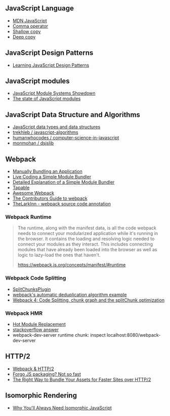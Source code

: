 ## JavaScript Language

- [MDN JavaScript](https://developer.mozilla.org/en-US/docs/Web/JavaScript)
- [Comma operator](https://developer.mozilla.org/en-US/docs/Web/JavaScript/Reference/Operators/Comma_Operator)
- [Shallow copy](https://developer.mozilla.org/en-US/docs/Glossary/Shallow_copy)
- [Deep copy](https://developer.mozilla.org/en-US/docs/Glossary/Deep_copy)

## JavaScript Design Patterns

- [Learning JavaScript Design Patterns](https://www.patterns.dev/posts/classic-design-patterns/)

## JavaScript modules

- [JavaScript Module Systems Showdown](https://auth0.com/blog/javascript-module-systems-showdown/)
- [The state of JavaScript modules](https://medium.com/webpack/the-state-of-javascript-modules-4636d1774358)

## JavaScript Data Structure and Algorithms

- [JavaScript data types and data structures](https://developer.mozilla.org/en-US/docs/Web/JavaScript/Data_structures)
- [trekhleb / javascript-algorithms](https://github.com/trekhleb/javascript-algorithms)
- [humanwhocodes / computer-science-in-javascript](https://github.com/humanwhocodes/computer-science-in-javascript)
- [monmohan / dsjslib](https://github.com/monmohan/dsjslib)

## Webpack

- [Manually Bundling an Application](https://www.youtube.com/watch?v=UNMkLHzofQI)
- [Live Coding a Simple Module Bundler](https://www.youtube.com/watch?v=Gc9-7PBqOC8)
- [Detailed Explanation of a Simple Module Bundler](https://github.com/ronami/minipack)
- [Tapable](https://github.com/webpack/tapable)
- [Awesome Webpack](https://webpack.js.org/awesome-webpack/)
- [The Contributors Guide to webpack](https://medium.com/webpack/contributors-guide/home)
- [TheLarkInn - webpack source code annotation](https://github.com/thelarkinn/artsy-webpack-tour)

### Webpack Runtime

> The runtime, along with the manifest data, is all the code webpack needs to connect your modularized application while it's running in the browser. It contains the loading and resolving logic needed to connect your modules as they interact. This includes connecting modules that have already been loaded into the browser as well as logic to lazy-load the ones that haven't.
>
> https://webpack.js.org/concepts/manifest/#runtime

### Webpack Code Splitting

- [SplitChunksPlugin](https://webpack.js.org/plugins/split-chunks-plugin/)
- [webpack's automatic deduplication algorithm example](https://github.com/webpack/webpack/blob/main/examples/many-pages/README.md)
- [Webpack 4: Code Splitting, chunk graph and the splitChunk optimization](https://medium.com/webpack/webpack-4-code-splitting-chunk-graph-and-the-splitchunks-optimization-be739a861366)

### Webpack HMR

- [Hot Module Replacement](https://webpack.js.org/concepts/hot-module-replacement/)
- [stackoverflow answer](https://stackoverflow.com/a/24587740)
- webpack-dev-server runtime chunk: inspect localhost:8080/webpack-dev-server

## HTTP/2

- [Webpack & HTTP/2](https://medium.com/webpack/webpack-http-2-7083ec3f3ce6)
- [Forgo JS packaging? Not so fast](https://blog.khanacademy.org/forgo-js-packaging-not-so-fast/)
- [The Right Way to Bundle Your Assets for Faster Sites over HTTP/2](https://medium.com/@asyncmax/the-right-way-to-bundle-your-assets-for-faster-sites-over-http-2-437c37efe3ff)

## Isomorphic Rendering

- [Why You'll Always Need Isomorphic JavaScript](https://medium.com/@asyncmax/why-youll-always-need-isomorphic-javascript-bd310596d203)
